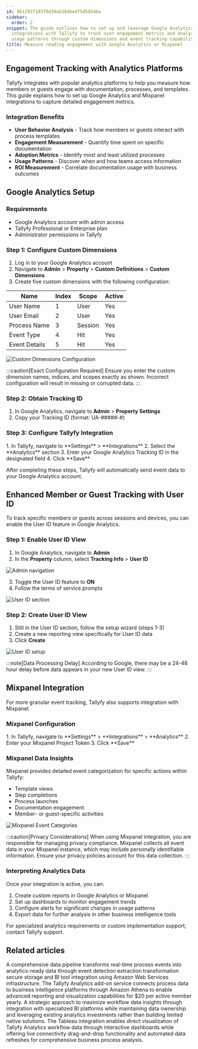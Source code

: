 ```yaml
---
id: 961293f183f0d39a6304be475d58546a
sidebar:
  order: 2
snippet: The guide outlines how to set up and leverage Google Analytics and Mixpanel
  integrations with Tallyfy to track user engagement metrics and analyze process template
  usage patterns through custom dimensions and event tracking capabilities.
title: Measure reading engagement with Google Analytics or Mixpanel
---
```



## Engagement Tracking with Analytics Platforms

Tallyfy integrates with popular analytics platforms to help you measure how members or guests engage with documentation, processes, and templates. This guide explains how to set up Google Analytics and Mixpanel integrations to capture detailed engagement metrics.

### Integration Benefits

- **User Behavior Analysis** - Track how members or guests interact with process templates
- **Engagement Measurement** - Quantify time spent on specific documentation
- **Adoption Metrics** - Identify most and least utilized processes
- **Usage Patterns** - Discover when and how teams access information
- **ROI Measurement** - Correlate documentation usage with business outcomes

## Google Analytics Setup

### Requirements

- Google Analytics account with admin access
- Tallyfy Professional or Enterprise plan
- Administrator permissions in Tallyfy

### Step 1: Configure Custom Dimensions

1. Log in to your Google Analytics account
2. Navigate to **Admin** > **Property** > **Custom Definitions** > **Custom Dimensions**
3. Create five custom dimensions with the following configuration:

| Name | Index | Scope | Active |
|------|-------|-------|--------|
| User Name | 1 | User | Yes |
| User Email | 2 | User | Yes |
| Process Name | 3 | Session | Yes |
| Event Type | 4 | Hit | Yes |
| Event Details | 5 | Hit | Yes |

![Custom Dimensions Configuration](https://screenshots.tallyfy.com/file-z6yfQpYc2p.png)

:::caution[Exact Configuration Required]
Ensure you enter the custom dimension names, indices, and scopes exactly as shown. Incorrect configuration will result in missing or corrupted data.
:::

### Step 2: Obtain Tracking ID

1. In Google Analytics, navigate to **Admin** > **Property Settings**
2. Copy your Tracking ID (format: UA-#####-#)

### Step 3: Configure Tallyfy Integration

<Steps>
1. In Tallyfy, navigate to **Settings** > **Integrations**
2. Select the **Analytics** section
3. Enter your Google Analytics Tracking ID in the designated field
4. Click **Save**
</Steps>

After completing these steps, Tallyfy will automatically send event data to your Google Analytics account.

## Enhanced Member or Guest Tracking with User ID

To track specific members or guests across sessions and devices, you can enable the User ID feature in Google Analytics.

### Step 1: Enable User ID View

1. In Google Analytics, navigate to **Admin**
2. In the **Property** column, select **Tracking Info** > **User ID**

![Admin navigation](https://screenshots.tallyfy.com/file-22ItrMHbDh.png)

3. Toggle the User ID feature to **ON**
4. Follow the terms of service prompts

![User ID section](https://screenshots.tallyfy.com/file-rKqFJRFFom.png)

### Step 2: Create User ID View

1. Still in the User ID section, follow the setup wizard (steps 1-3)
2. Create a new reporting view specifically for User ID data
3. Click **Create**

![User ID setup](https://screenshots.tallyfy.com/file-jnmcCbtx8O.png)

:::note[Data Processing Delay]
According to Google, there may be a 24-48 hour delay before data appears in your new User ID view.
:::

## Mixpanel Integration

For more granular event tracking, Tallyfy also supports integration with Mixpanel.

### Mixpanel Configuration

<Steps>
1. In Tallyfy, navigate to **Settings** > **Integrations** > **Analytics**
2. Enter your Mixpanel Project Token
3. Click **Save**
</Steps>

### Mixpanel Data Insights

Mixpanel provides detailed event categorization for specific actions within Tallyfy:

- Template views
- Step completions
- Process launches
- Documentation engagement
- Member- or guest-specific activities

![Mixpanel Event Categories](https://screenshots.tallyfy.com/file-lfm4qkBjDC.png)

:::caution[Privacy Considerations]
When using Mixpanel integration, you are responsible for managing privacy compliance. Mixpanel collects all event data in your Mixpanel instance, which may include personally identifiable information. Ensure your privacy policies account for this data collection.
:::

### Interpreting Analytics Data

Once your integration is active, you can:

1. Create custom reports in Google Analytics or Mixpanel
2. Set up dashboards to monitor engagement trends
3. Configure alerts for significant changes in usage patterns
4. Export data for further analysis in other business intelligence tools

For specialized analytics requirements or custom implementation support, contact Tallyfy support.


## Related articles
<CardGrid>
<LinkTitleCard header="<b>Analytics > How Tallyfy Analytics works</b>" href="/products/pro/integrations/analytics/how-does-tallyfy-analytics-process-my-data/" > A comprehensive data pipeline transforms real-time process events into analytics-ready data through event detection extraction transformation secure storage and BI tool integration using Amazon Web Services infrastructure. </LinkTitleCard>
<LinkTitleCard header="<b>Integrations > Tallyfy Analytics</b>" href="/products/pro/integrations/analytics/" > The Tallyfy Analytics add-on service connects process data to business intelligence platforms through Amazon Athena to enable advanced reporting and visualization capabilities for $20 per active member yearly. </LinkTitleCard>
<LinkTitleCard header="<b>Analytics > Why use BI platforms vs. native analytics?</b>" href="/products/pro/integrations/analytics/why-use-a-dedicated-bi-platform-with-tallyfy/" > A strategic approach to maximize workflow data insights through integration with specialized BI platforms while maintaining data ownership and leveraging existing analytics investments rather than building limited native solutions. </LinkTitleCard>
<LinkTitleCard header="<b>Analytics > Tableau</b>" href="/products/pro/integrations/analytics/tableau/" > The Tableau integration enables direct visualization of Tallyfy Analytics workflow data through interactive dashboards while offering live connectivity drag-and-drop functionality and automated data refreshes for comprehensive business process analysis. </LinkTitleCard>
</CardGrid>
